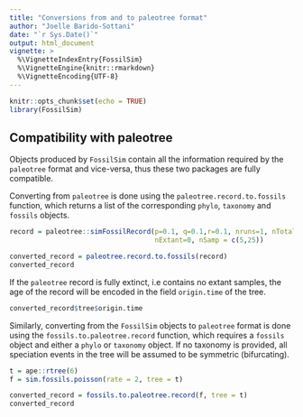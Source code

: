 ```yaml
---
title: "Conversions from and to paleotree format"
author: "Joelle Barido-Sottani"
date: "`r Sys.Date()`"
output: html_document
vignette: >
  %\VignetteIndexEntry{FossilSim}
  %\VignetteEngine{knitr::rmarkdown}
  %\VignetteEncoding{UTF-8}
---
```

  
```r
knitr::opts_chunk$set(echo = TRUE)
library(FossilSim)
```

## Compatibility with paleotree

Objects produced by `FossilSim` contain all the information required by the `paleotree` format and vice-versa, thus these two packages are fully compatible.

Converting from `paleotree` is done using the `paleotree.record.to.fossils` function, which returns a list of the corresponding `phylo`, `taxonomy` and `fossils` objects.

```r
record = paleotree::simFossilRecord(p=0.1, q=0.1,r=0.1, nruns=1, nTotalTaxa=c(30,40),
                                    nExtant=0, nSamp = c(5,25))

converted_record = paleotree.record.to.fossils(record)
converted_record
```

If the `paleotree` record is fully extinct, i.e contains no extant samples, the age of the record will be encoded in the field `origin.time` of the tree.

```r
converted_record$tree$origin.time
```

Similarly, converting from the `FossilSim` objects to `paleotree` format is done using the `fossils.to.paleotree.record` function, which requires a `fossils` object and either a `phylo` or `taxonomy` object. If no taxonomy is provided, all speciation events in the tree will be assumed to be symmetric (bifurcating).

```r
t = ape::rtree(6)
f = sim.fossils.poisson(rate = 2, tree = t)

converted_record = fossils.to.paleotree.record(f, tree = t)
converted_record
```
